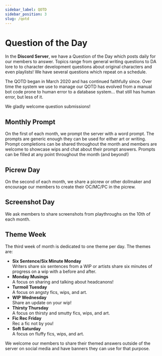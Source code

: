 ```yaml
---
sidebar_label: QOTD
sidebar_position: 3
slug: /qotd
---
```


# Question of the Day

In the **Discord Server**, we have a Question of the Day which posts daily for
our members to answer. Topics range from general writing questions to DA lore to
to character development questions about original characters and even playlists!
We have several questions which repeat on a schedule.

The QOTD began in March 2020 and has continued faithfully since. Over time the
system we use to manage our QOTD has evolved from a manual bot code prone to
human error to a database system... that still has human error, but less of it.

We gladly welcome question submissions!

## Monthly Prompt

On the first of each month, we prompt the server with a word prompt. The prompts
are generic enough they can be used for either art or writing. Prompt
completions can be shared throughout the month and members are welcome to
showcase wips and chat about their prompt answers. Prompts can be filled at any
point throughout the month (and beyond!)

## Picrew Day

On the second of each month, we share a picrew or other dollmaker and encourage
our members to create their OC/MC/PC in the picrew.

## Screenshot Day

We ask members to share screenshots from playthroughs on the 10th of each month.

## Theme Week

The third week of month is dedicated to one theme per day. The themes are:

- **Six Sentence/Six Minute Monday**<br />
Writers share six sentences from a WIP or
  artists share six minutes of progress on a wip with a before and after.
- **Monday Musings**<br />
A focus on sharing and talking about headcanons!
- **Turmoil Tuesday**<br />
A focus on angsty fics, wips, and art.
- **WIP Wednesday**<br />
Share an update on your wip!
- **Thirsty Thursday**<br />
A focus on thirsty and smutty fics, wips, and art.
- **Fic Rec Friday**<br />
Rec a fic not by you!
- **Soft Saturday**<br />
A focus on fluffy fics, wips, and art.

We welcome our members to share their themed answers outside of the server on
social media and have banners they can use for that purpose.
